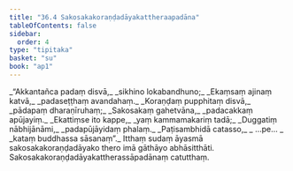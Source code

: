 ```yaml
---
title: "36.4 Sakosakakoraṇḍadāyakattheraapadāna"
tableOfContents: false
sidebar:
  order: 4
type: "tipitaka"
basket: "su"
book: "ap1"
---
```



<DynamicBreadcrumb />

<Division number="14" book="ap1" bookNo="20" page="326">

<Paragraph number="3989" type="verses" book="ap1">
_“Akkantañca padaṃ disvā,_  
_sikhino lokabandhuno;_  
_Ekaṃsaṃ ajinaṃ katvā,_  
_padaseṭṭhaṃ avandahaṃ._  

</Paragraph>

</Division>
<Division number="15" book="ap1" bookNo="20" page="326">

<Paragraph number="3990" type="verses" book="ap1">
_Koraṇḍaṃ pupphitaṃ disvā,_  
_pādapaṃ dharaṇīruhaṃ;_  
_Sakosakaṃ gahetvāna,_  
_padacakkaṃ apūjayiṃ._  

</Paragraph>

</Division>
<Division number="16" book="ap1" bookNo="20" page="326">

<Paragraph number="3991" type="verses" book="ap1">
_Ekattiṃse ito kappe,_  
_yaṃ kammamakariṃ tadā;_  
_Duggatiṃ nābhijānāmi,_  
_padapūjāyidaṃ phalaṃ._  

</Paragraph>

</Division>
<Division number="17" book="ap1" bookNo="20" page="326">

<Paragraph number="3992" type="verses" book="ap1">
_Paṭisambhidā catasso,_  
_ …pe… _  
_kataṃ buddhassa sāsanaṃ”._  

</Paragraph>

<Paragraph number="3993" book="ap1">
Itthaṃ sudaṃ āyasmā sakosakakoraṇḍadāyako thero imā gāthāyo abhāsitthāti.

</Paragraph>
</Division>

<Paragraph number="3994" type="center" book="ap1">
Sakosakakoraṇḍadāyakattherassāpadānaṃ catutthaṃ.
</Paragraph>